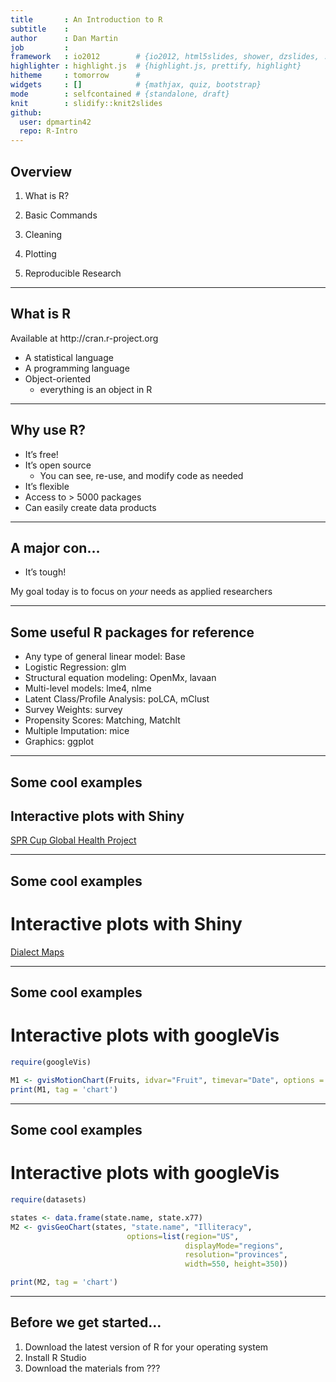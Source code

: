 ```yaml
---
title       : An Introduction to R
subtitle    : 
author      : Dan Martin
job         : 
framework   : io2012        # {io2012, html5slides, shower, dzslides, ...}
highlighter : highlight.js  # {highlight.js, prettify, highlight}
hitheme     : tomorrow      # 
widgets     : []            # {mathjax, quiz, bootstrap}
mode        : selfcontained # {standalone, draft}
knit        : slidify::knit2slides
github:
  user: dpmartin42
  repo: R-Intro
---
```


## Overview

1. What is R?

2. Basic Commands

3. Cleaning

4. Plotting

5. Reproducible Research 

--- 

## What is R


Available at http://cran.r-project.org

* A statistical language
* A programming language
* Object-oriented
  * everything is an object in R

--- 

## Why use R?

* It's free!
* It's open source
  * You can see, re-use, and modify code as needed
* It's flexible
* Access to > 5000 packages
* Can easily create data products

--- 

## A major con...

* It's tough!

My goal today is to focus on *your* needs as applied researchers

--- 

## Some useful R packages for reference

* Any type of general linear model: Base
* Logistic Regression: glm
* Structural equation modeling: OpenMx, lavaan
* Multi-level models: lme4, nlme
* Latent Class/Profile Analysis: poLCA, mClust
* Survey Weights: survey
* Propensity Scores: Matching, MatchIt
* Multiple Imputation: mice
* Graphics: ggplot

--- 

## Some cool examples
## Interactive plots with Shiny

[SPR Cup Global Health Project](https://dpmartin42.shinyapps.io/App-1/)

--- 

## Some cool examples
# Interactive plots with Shiny

[Dialect Maps](http://spark.rstudio.com/jkatz/SurveyMaps/)

--- 

## Some cool examples
# Interactive plots with googleVis

```r

require(googleVis)

M1 <- gvisMotionChart(Fruits, idvar="Fruit", timevar="Date", options = list(width = 550, height = 350))
print(M1, tag = 'chart')

```

---

## Some cool examples
# Interactive plots with googleVis

```r

require(datasets)

states <- data.frame(state.name, state.x77)
M2 <- gvisGeoChart(states, "state.name", "Illiteracy",
                          options=list(region="US", 
                                       displayMode="regions", 
                                       resolution="provinces",
                                       width=550, height=350))

print(M2, tag = 'chart')

```

---

## Before we get started...

1. Download the latest version of R for your operating system
2. Install R Studio
3. Download the materials from ???



